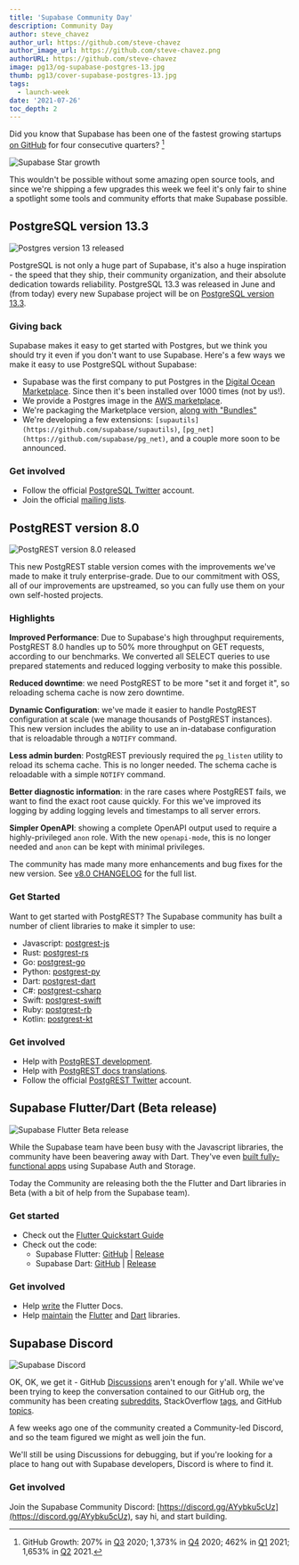 ```yaml
---
title: 'Supabase Community Day'
description: Community Day
author: steve_chavez
author_url: https://github.com/steve-chavez
author_image_url: https://github.com/steve-chavez.png
authorURL: https://github.com/steve-chavez
image: pg13/og-supabase-postgres-13.jpg
thumb: pg13/cover-supabase-postgres-13.jpg
tags:
  - launch-week
date: '2021-07-26'
toc_depth: 2
---
```



Did you know that Supabase has been one of the fastest growing startups [on GitHub](https://github.com/supabase/supabase) for four consecutive quarters? [^1] 

![Supabase Star growth](/new/images/blog/community-day/star-growth-july.png)

This wouldn't be possible without some amazing open source tools, and since we're shipping a few upgrades this week we feel it's only fair 
to shine a spotlight some tools and community efforts that make Supabase possible. 

## PostgreSQL version 13.3

![Postgres version 13 released](https://s3-us-west-2.amazonaws.com/secure.notion-static.com/9c581252-6e87-4ab4-a6cd-66bfe3eec6d0/supabase-postgres-13.png)

PostgreSQL is not only a huge part of Supabase, it's also a huge inspiration - the speed that they ship, their community organization, 
and their absolute dedication towards reliability. PostgreSQL 13.3 was released in June and (from today) every new Supabase project will 
be on [PostgreSQL version 13.3](/blog/2021/07/26/supabase-postgres-13).

### Giving back

Supabase makes it easy to get started with Postgres, but we think you should try it even if you don't want to use Supabase. Here's a 
few ways we make it easy to use PostgreSQL without Supabase:

- Supabase was the first company to put Postgres in the [Digital Ocean Marketplace](https://marketplace.digitalocean.com/apps/supabase-postgres). 
Since then it's been installed over 1000 times (not by us!).
- We provide a Postgres image in the [AWS marketplace](https://aws.amazon.com/marketplace/pp/prodview-lk2pfa5nafecg).
- We're packaging the Marketplace version, [along with "Bundles"](/blog/2021/07/26/supabase-postgres-13#postgresql-bundles)
- We're developing a few extensions: `[supautils](https://github.com/supabase/supautils)`, `[pg_net](https://github.com/supabase/pg_net)`, and a couple more soon to be announced.

### Get involved

- Follow the official [PostgreSQL Twitter](https://twitter.com/PostgreSQL) account.
- Join the official [mailing lists](https://www.postgresql.org/community/).

## PostgREST version 8.0

![PostgREST version 8.0 released](https://s3-us-west-2.amazonaws.com/secure.notion-static.com/7136a514-55ab-428c-b8da-638a6cba1e5f/supabase-postgrest.png)

This new PostgREST stable version comes with the improvements we've made to make it truly enterprise-grade. Due to our commitment with OSS, 
all of our improvements are upstreamed, so you can fully use them on your own self-hosted projects.

### Highlights

**Improved Performance**: Due to Supabase's high throughput requirements, PostgREST 8.0 handles up to 50% more throughput on 
GET requests, according to our benchmarks. We converted all SELECT queries to use prepared statements and reduced logging 
verbosity to make this possible.

**Reduced downtime**: we need PostgREST to be more "set it and forget it", so reloading schema cache is now zero downtime.

**Dynamic Configuration**: we've made it easier to handle PostgREST configuration at scale (we manage thousands of PostgREST instances). 
This new version includes the ability to use an in-database configuration that is reloadable through a `NOTIFY` command.

**Less admin burden**: PostgREST previously required the `pg_listen` utility to reload its schema cache. This is no longer needed. 
The schema cache is reloadable with a simple `NOTIFY` command.

**Better diagnostic information**: in the rare cases where PostgREST fails, we want to find the exact root cause quickly. 
For this we've improved its logging by adding logging levels and timestamps to all server errors.

**Simpler OpenAPI**: showing a complete OpenAPI output used to require a highly-privileged `anon` role. With the new `openapi-mode`, 
this is no longer needed and `anon` can be kept with minimal privileges.

The community has made many more enhancements and bug fixes for the new version. See 
[v8.0 CHANGELOG](https://github.com/PostgREST/postgrest/releases/tag/v8.0.0) for the full list.

### Get Started

Want to get started with PostgREST? The Supabase community has built a number of client libraries to make it simpler to use:

- Javascript: [postgrest-js](https://github.com/supabase/postgrest-js)
- Rust: [postgrest-rs](https://github.com/supabase/postgrest-rs)
- Go: [postgrest-go](https://github.com/supabase/postgrest-go)
- Python: [postgrest-py](https://github.com/supabase/postgrest-py)
- Dart: [postgrest-dart](https://github.com/supabase/postgrest-dart)
- C#: [postgrest-csharp](https://github.com/supabase/postgrest-csharp)
- Swift: [postgrest-swift](https://github.com/supabase/postgrest-swift)
- Ruby: [postgrest-rb](https://github.com/supabase/postgrest-rb)
- Kotlin: [postgrest-kt](https://github.com/supabase/postgrest-kt)

### Get involved

- Help with [PostgREST development](https://github.com/PostgREST/postgrest/blob/main/.github/CONTRIBUTING.md).
- Help with [PostgREST docs translations](https://github.com/PostgREST/postgrest-docs/issues/393).
- Follow the official [PostgREST Twitter](https://twitter.com/postgrest_org) account.

## Supabase Flutter/Dart (Beta release)

![Supabase Flutter Beta release](https://s3-us-west-2.amazonaws.com/secure.notion-static.com/c876d071-d4f1-434f-9dec-493ba5988e07/supabase-flutter.png)

While the Supabase team have been busy with the Javascript libraries, the community have been beavering away with Dart. They've even 
[built fully-functional apps](https://www.producthunt.com/posts/spot-2d300f54-7a0a-4dbf-aee2-4a75311217cc) using Supabase Auth and Storage. 

Today the Community are releasing both the the Flutter and Dart libraries in Beta (with a bit of help from the Supabase team).

### Get started

- Check out the [Flutter Quickstart Guide](https://supabase.io/docs/guides/with-flutter)
- Check out the code:
  - Supabase Flutter: [GitHub](https://github.com/supabase/supabase-flutter/) | [Release](https://pub.dev/packages/supabase_flutter)
  - Supabase Dart: [GitHub](https://github.com/supabase/supabase-dart/) | [Release](https://pub.dev/packages/supabase)

### Get involved

- Help [write](https://supabase.io/docs/handbook/supasquad#author) the Flutter Docs.
- Help [maintain](https://supabase.io/docs/handbook/supasquad#maintainer) the [Flutter](https://github.com/supabase/supabase-flutter/) 
and [Dart](https://github.com/supabase/supabase-dart/) libraries.

## Supabase Discord

![Supabase Discord](https://s3-us-west-2.amazonaws.com/secure.notion-static.com/406cbb95-1152-4b77-9377-e1304c956000/supabase-discord.png)

OK, OK, we get it - GitHub [Discussions](https://github.com/supabase/supabase/discussions) aren't enough for y'all. While we've been trying 
to keep the conversation contained to our GitHub org, the community has been creating [subreddits](https://www.reddit.com/r/Supabase/), 
StackOverflow [tags](https://stackoverflow.com/questions/tagged/supabase), and GitHub [topics](https://github.com/topics/supabase). 

A few weeks ago one of the community created a Community-led Discord, and so the team figured we might as well join the fun.

We'll still be using Discussions for debugging, but if you're looking for a place to hang out with Supabase developers, Discord is where to find it.

### Get involved

Join the Supabase Community Discord: [https://discord.gg/AYybku5cUz](https://discord.gg/AYybku5cUz), say hi, and start building.

[^1]: GitHub Growth: 207% in [Q3](https://runacap.com/ross-index/q3-2020/) 2020; 1,373% in [Q4](https://runacap.com/ross-index/q4-2020/) 2020; 
462% in [Q1](https://runacap.com/ross-index/q1-2021/) 2021; 1,653% in [Q2](https://runacap.com/ross-index/q2-2021/) 2021.